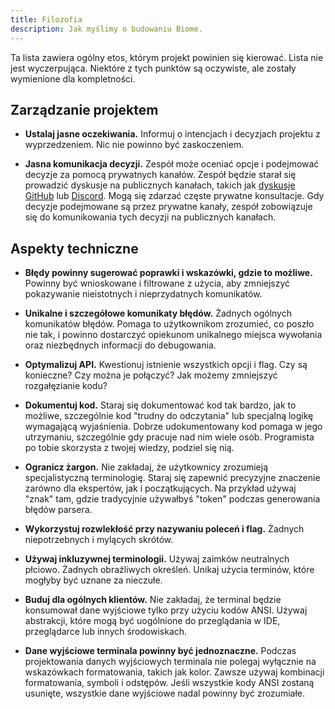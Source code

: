 ```yaml
---
title: Filozofia
description: Jak myślimy o budowaniu Biome.
---
```


Ta lista zawiera ogólny etos, którym projekt powinien się kierować.
Lista nie jest wyczerpująca. Niektóre z tych punktów są oczywiste, ale zostały wymienione dla kompletności.

## Zarządzanie projektem

- **Ustalaj jasne oczekiwania.** Informuj o intencjach i decyzjach projektu z wyprzedzeniem.
  Nic nie powinno być zaskoczeniem.

- **Jasna komunikacja decyzji.** Zespół może oceniać opcje i podejmować decyzje za pomocą prywatnych kanałów.
  Zespół będzie starał się prowadzić dyskusje na publicznych kanałach, takich jak [dyskusje GitHub](https://github.com/biomejs/biome/discussions) lub [Discord](https://biomejs.dev/chat). Mogą się zdarzać częste prywatne konsultacje.
  Gdy decyzje podejmowane są przez prywatne kanały, zespół zobowiązuje się do komunikowania tych decyzji na publicznych kanałach.

## Aspekty techniczne

- **Błędy powinny sugerować poprawki i wskazówki, gdzie to możliwe.** Powinny być wnioskowane i filtrowane z użycia, aby zmniejszyć pokazywanie nieistotnych i nieprzydatnych komunikatów.

- **Unikalne i szczegółowe komunikaty błędów.** Żadnych ogólnych komunikatów błędów.
  Pomaga to użytkownikom zrozumieć, co poszło nie tak, i powinno dostarczyć opiekunom unikalnego miejsca wywołania oraz niezbędnych informacji do debugowania.

- **Optymalizuj API.** Kwestionuj istnienie wszystkich opcji i flag.
  Czy są konieczne? Czy można je połączyć? Jak możemy zmniejszyć rozgałęzianie kodu?

- **Dokumentuj kod.** Staraj się dokumentować kod tak bardzo, jak to możliwe, szczególnie kod "trudny do odczytania" lub specjalną logikę wymagającą wyjaśnienia.
  Dobrze udokumentowany kod pomaga w jego utrzymaniu, szczególnie gdy pracuje nad nim wiele osób. Programista po tobie skorzysta z twojej wiedzy, podziel się nią.

- **Ogranicz żargon.** Nie zakładaj, że użytkownicy zrozumieją specjalistyczną terminologię.
  Staraj się zapewnić precyzyjne znaczenie zarówno dla ekspertów, jak i początkujących.
  Na przykład używaj "znak" tam, gdzie tradycyjnie używałbyś "token" podczas generowania błędów parsera.

- **Wykorzystuj rozwlekłość przy nazywaniu poleceń i flag.** Żadnych niepotrzebnych i mylących skrótów.

- **Używaj inkluzywnej terminologii.** Używaj zaimków neutralnych płciowo. Żadnych obraźliwych określeń.
  Unikaj użycia terminów, które mogłyby być uznane za nieczułe.

- **Buduj dla ogólnych klientów.** Nie zakładaj, że terminal będzie konsumował dane wyjściowe tylko przy użyciu kodów ANSI.
  Używaj abstrakcji, które mogą być uogólnione do przeglądania w IDE, przeglądarce lub innych środowiskach.

- **Dane wyjściowe terminala powinny być jednoznaczne.** Podczas projektowania danych wyjściowych terminala nie polegaj wyłącznie na wskazówkach formatowania, takich jak kolor.
  Zawsze używaj kombinacji formatowania, symboli i odstępów.
  Jeśli wszystkie kody ANSI zostaną usunięte, wszystkie dane wyjściowe nadal powinny być zrozumiałe.

